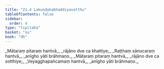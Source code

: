 ```yaml
---
title: "21.4 Lakuṇḍakabhaddiyavatthu"
tableOfContents: false
sidebar:
  order: 4
type: "tipitaka"
basket: "su"
book: "dh"
---
```



<DynamicBreadcrumb />

<Division number="294" book="dh">

<Paragraph number="317" type="verses" book="dh">
_Mātaraṃ pitaraṃ hantvā,_  
_rājāno dve ca khattiye;_  
_Raṭṭhaṃ sānucaraṃ hantvā,_  
_anīgho yāti brāhmaṇo._  

</Paragraph>

</Division>
<Division number="295" book="dh">

<Paragraph number="318" type="verses" book="dh">
_Mātaraṃ pitaraṃ hantvā,_  
_rājāno dve ca sotthiye;_  
_Veyagghapañcamaṃ hantvā,_  
_anīgho yāti brāhmaṇo._
</Paragraph>
</Division>